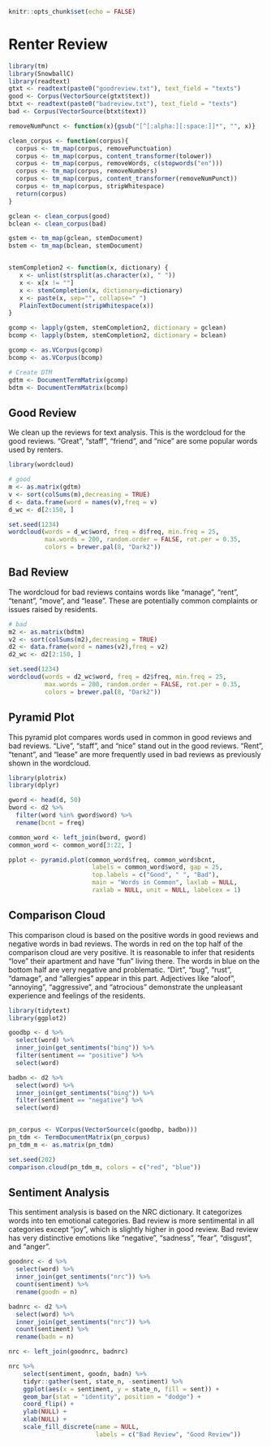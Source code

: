 
```r
knitr::opts_chunk$set(echo = FALSE)
```

# Renter Review


```r
library(tm)
library(SnowballC)
library(readtext)
gtxt <- readtext(paste0("goodreview.txt"), text_field = "texts")
good <- Corpus(VectorSource(gtxt$text))
btxt <- readtext(paste0("badreview.txt"), text_field = "texts")
bad <- Corpus(VectorSource(btxt$text))

removeNumPunct <- function(x){gsub("[^[:alpha:][:space:]]*", "", x)}

clean_corpus <- function(corpus){
  corpus <- tm_map(corpus, removePunctuation)
  corpus <- tm_map(corpus, content_transformer(tolower))
  corpus <- tm_map(corpus, removeWords, c(stopwords("en")))
  corpus <- tm_map(corpus, removeNumbers)
  corpus <- tm_map(corpus, content_transformer(removeNumPunct))
  corpus <- tm_map(corpus, stripWhitespace)
  return(corpus)
}

gclean <- clean_corpus(good)
bclean <- clean_corpus(bad)

gstem <- tm_map(gclean, stemDocument)
bstem <- tm_map(bclean, stemDocument)


stemCompletion2 <- function(x, dictionary) {
   x <- unlist(strsplit(as.character(x), " "))
   x <- x[x != ""]
   x <- stemCompletion(x, dictionary=dictionary)
   x <- paste(x, sep="", collapse=" ")
   PlainTextDocument(stripWhitespace(x))
}

gcomp <- lapply(gstem, stemCompletion2, dictionary = gclean)
bcomp <- lapply(bstem, stemCompletion2, dictionary = bclean)

gcomp <- as.VCorpus(gcomp)
bcomp <- as.VCorpus(bcomp)

# Create DTM
gdtm <- DocumentTermMatrix(gcomp)
bdtm <- DocumentTermMatrix(bcomp)
```


## Good Review


We clean up the reviews for text analysis. This is the wordcloud for the good reviews. “Great”, “staff”, “friend”, and “nice” are some popular words used by renters.


```r
library(wordcloud)

# good
m <- as.matrix(gdtm)
v <- sort(colSums(m),decreasing = TRUE)
d <- data.frame(word = names(v),freq = v)
d_wc <- d[2:150, ]

set.seed(1234)
wordcloud(words = d_wc$word, freq = d$freq, min.freq = 25,
          max.words = 200, random.order = FALSE, rot.per = 0.35, 
          colors = brewer.pal(8, "Dark2"))
```



## Bad Review


The wordcloud for bad reviews contains words like “manage”, “rent”, “tenant”, “move”, and “lease”.  These are potentially common complaints or issues raised by residents.


```r
# bad
m2 <- as.matrix(bdtm)
v2 <- sort(colSums(m2),decreasing = TRUE)
d2 <- data.frame(word = names(v2),freq = v2)
d2_wc <- d2[2:150, ]

set.seed(1234)
wordcloud(words = d2_wc$word, freq = d2$freq, min.freq = 25,
          max.words = 200, random.order = FALSE, rot.per = 0.35, 
          colors = brewer.pal(8, "Dark2"))
```


## Pyramid Plot


This pyramid plot compares words used in common in good reviews and bad reviews. “Live”, “staff”, and “nice” stand out in the good reviews. “Rent”, “tenant”, and “lease” are more frequently used in bad reviews as previously shown in the wordcloud.


```r
library(plotrix)
library(dplyr)

gword <- head(d, 50)
bword <- d2 %>% 
  filter(word %in% gword$word) %>% 
  rename(bcnt = freq)

common_word <- left_join(bword, gword)
common_word <- common_word[3:22, ]

pplot <- pyramid.plot(common_word$freq, common_word$bcnt,
                       labels = common_word$word, gap = 25, 
                       top.labels = c("Good", " ", "Bad"),
                       main = "Words in Common", laxlab = NULL, 
                       raxlab = NULL, unit = NULL, labelcex = 1)
```


## Comparison Cloud


This comparison cloud is based on the positive words in good reviews and negative words in bad reviews. The words in red on the top half of the comparison cloud are very positive. It is reasonable to infer that residents “love” their apartment and have “fun” living there. The words in blue on the bottom half are very negative and problematic. “Dirt”, “bug”, “rust”, “damage”, and “allergies” appear in this part. Adjectives like “aloof”, “annoying”, “aggressive”, and “atrocious” demonstrate the unpleasant experience and feelings of the residents.


```r
library(tidytext)
library(ggplot2)

goodbp <- d %>% 
  select(word) %>% 
  inner_join(get_sentiments("bing")) %>% 
  filter(sentiment == "positive") %>% 
  select(word)

badbn <- d2 %>% 
  select(word) %>% 
  inner_join(get_sentiments("bing")) %>% 
  filter(sentiment == "negative") %>% 
  select(word)


pn_corpus <- VCorpus(VectorSource(c(goodbp, badbn)))
pn_tdm <- TermDocumentMatrix(pn_corpus)
pn_tdm_m <- as.matrix(pn_tdm)

set.seed(202)
comparison.cloud(pn_tdm_m, colors = c("red", "blue"))
```


## Sentiment Analysis


This sentiment analysis is based on the NRC dictionary. It categorizes words into ten emotional categories. Bad review is more sentimental in all categories except “joy”, which is slightly higher in good review. Bad review has very distinctive emotions like “negative”, “sadness”, “fear”, “disgust”, and “anger”.


```r
goodnrc <- d %>% 
  select(word) %>% 
  inner_join(get_sentiments("nrc")) %>% 
  count(sentiment) %>% 
  rename(goodn = n)

badnrc <- d2 %>% 
  select(word) %>% 
  inner_join(get_sentiments("nrc")) %>% 
  count(sentiment) %>% 
  rename(badn = n)

nrc <- left_join(goodnrc, badnrc)

nrc %>% 
    select(sentiment, goodn, badn) %>% 
    tidyr::gather(sent, state_n, -sentiment) %>% 
    ggplot(aes(x = sentiment, y = state_n, fill = sent)) + 
    geom_bar(stat = "identity", position = "dodge") +
    coord_flip() +
    ylab(NULL) +
    xlab(NULL) +
    scale_fill_discrete(name = NULL,
                        labels = c("Bad Review", "Good Review"))
```

